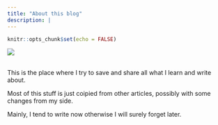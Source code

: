 ```yaml
---
title: "About this blog"
description: |
---
```


```r
knitr::opts_chunk$set(echo = FALSE)
```

![](images/cresta.jpg)

<BR>
This is the place where I try to save and share all what I learn and write about.
  
Most of this stuff is just coipied from other articles, possibly with some changes from my side.
  
Mainly, I tend to write now otherwise I will surely forget later.
